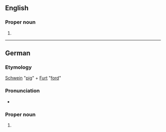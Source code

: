 ==English==
{{wikipedia}}

===Proper noun===
{{en-proper noun}}

# {{place|en|city|s/Bavaria|c/Germany}}

----

==German==
{{wikipedia|lang=de}}

===Etymology===
[[Schwein]] "[[pig]]" + [[Furt]] "[[ford]]"

===Pronunciation===
* {{audio|de|LL-Q188 (deu)-Michael Schönitzer (WMDE)-Schweinfurt.wav|Audio}}

===Proper noun===
{{de-proper noun}}

# {{place|de|independent city|s/Bavaria|c/Germany|t1=Schweinfurt}}